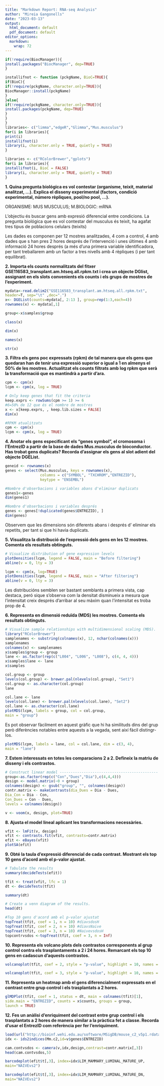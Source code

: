 ```yaml
---
title: "Markdown Report: RNA-seq Analysis"
author: "Mireia Gangonells"
date: "2023-03-13"
output:
  html_document: default
  pdf_document: default
editor_options:
  markdown:
    wrap: 72
---
```


```r
if(!require(BiocManager)){
install.packages("BiocManager", dep=TRUE)
}
```

```r
installifnot <- function (pckgName, BioC=TRUE){
if(BioC){
if(!require(pckgName, character.only=TRUE)){
BiocManager::install(pckgName)
}
}else{
if(!require(pckgName, character.only=TRUE)){
install.packages(pckgName, dep=TRUE)
}
}
}
libraries<- c("limma","edgeR","Glimma","Mus.musculus")
for(i in libraries){
print(i)
installifnot(i)
library(i, character.only = TRUE, quietly = TRUE)
}

```

```r
libraries <- c("RColorBrewer","gplots")
for(i in libraries){
installifnot(i, BioC = FALSE)
library(i, character.only = TRUE, quietly = TRUE)
}

```

**1. Quina pregunta biológica es vol contestar (organisme, teixit,
material analitzat, ...). Explica el disseny experimental (factors,
condició experimental, número rèpliques, pool/no pool, ...).**

ORGANISME: MUS MUSCULUS; M.BIOLOGIC: mRNA

L'objectiu és buscar gens amb expresió diferencial entre condicions.
La pregunta biológica que es vol contestar del musculus és teixit, ha agafat tres tipus de poblacions celulars (teixits)

Les dades es componen per 12 mostres analitzades, 4 com a control, 4 amb dades que s han pres 2 hores després de l'intervenció i unes últimes 4 amb informació 24 hores després (a més d'una primera variable identificadora, per tant treballarem amb un factor a tres nivells amb 4 rèpliques (i per tant equilibrat).


**2. Importa els counts normalitzats del fitxer
GSE116583_transplant.am.htseq.all.rpkm.txt i crea un objecte DGlist,
assignant en els slots convenients els counts i els grups de mostres de
l'experiment.**

```r
mydata<-read.delim2("GSE116583_transplant.am.htseq.all.rpkm.txt",
header=T, sep="\t" ,dec=".") 
x<- DGEList(counts=mydata[, 2:13 ], group=rep(1:3,each=4))
rownames(x) <- mydata[,1]
```
```r
group<-x$samples$group
```
```r
class(x)
```
```r
dim(x)
```
```r
names(x)
```
```r
str(x)

```


**3. Filtra els gens poc expressats (rpkm) de tal manera que els gens
que quedaran han de tenir una expressió superior o igual a 1 en almenys
el 50% de les mostres. Actualitzat els counts filtrats amb log rpkm que
serà la transformació que es mantindrà a partir d'ara.**

```r
cpm <- cpm(x)
lcpm <- cpm(x, log = TRUE)

```

```r
# Only keep genes that fit the criteria
keep.exprs <- rowSums(cpm >= 1) >= 6 
#6=50% de 12 que és el nombre de mostres
x <- x[keep.exprs, , keep.lib.sizes = FALSE]
dim(x)

```

```r
#RPKM atualitzats
cpm <- cpm(x)
lcpm <- cpm(x, log = TRUE)

```

**4. Anotar els gens especificant els "genes symbol", el cromosoma i
l'EntrezID a partir de la base de dades Mus.musculus de bioconductor.
Has trobat gens duplicats? Recorda d'assignar els gens al slot adient
del objecte DGEList.**

```r
geneid <- rownames(x)
genes <- select(Mus.musculus, keys = rownames(x), 
                columns = c("SYMBOL", "TXCHROM","ENTREZID"), 
                keytype = "ENSEMBL")

```

```r
#Nombre d'obserbacions i variables abans d'eliminar duplicats
genes1<-genes
dim(genes1)
```

```r
#Nombre d'obserbacions i variables després
genes <- genes[!duplicated(genes$ENTREZID), ]
dim(genes)

```

Observem que les dimensions són diferents abans i després d' eliminar els repetits, per tant si que hi havia duplicats.


**5. Visualitza la distribució de l'expressió dels gens en les 12
mostres. Comenta els resultats obtinguts.**

```r
# Visualize distribution of gene expression levels
plotDensities(lcpm, legend = FALSE, main = "Before filtering")
abline(v = 0, lty = 3)
```

```r
lcpm <- cpm(x, log=TRUE)
plotDensities(lcpm, legend = FALSE, main = "After filtering")
abline(v = 0, lty = 3)

```
Les distribucións semblen ser bastant semblants a primera vista, cap destaca, peró sique s'observa com la densitat disminueix a mesura que l'intensitat creix després d'arribar al seu màxim quan l'intensitat es troba prop de 4.

**6. Representa en dimensió reduïda (MDS) les mostres. Comenta els
resultats obtinguts.**

```r
# Visualize sample relationships with multidimensional scaling (MDS).
library("RColorBrewer")
samplenames <- substring(colnames(x), 12, nchar(colnames(x)))
samplenames
colnames(x) <- samplenames
x$samples$group <- group
lane <- as.factor(rep(c("L004", "L006", "L008"), c(4, 4, 4)))
x$samples$lane <- lane
x$samples

```
```r
col.group <- group
levels(col.group) <- brewer.pal(nlevels(col.group), "Set1")
col.group <- as.character(col.group)
lane

```

```r
col.lane <- lane
levels(col.lane) <- brewer.pal(nlevels(col.lane), "Set2")
col.lane <- as.character(col.lane)
plotMDS(lcpm, labels = group, col = col.group,
main = "group")

```
Es pot observar fàcilment en aquest gràfic que hi ha similituds dins del grup però diferències notables entre aquests a la vegada, sent així fàcil distingr-los. 


```r
plotMDS(lcpm, labels = lane, col = col.lane, dim = c(3, 4),
main = "lane")

```


**7. Estem interessats en totes les comparacions 2 a 2. Defineix la
matriu de disseny i els contrastos.**

```r
# Construct linear model ---------------------------------------------
group<-as.factor(rep(c("Con","Dues","Dia"),c(4,4,4)))
design <- model.matrix(~0 + group)
colnames(design) <- gsub("group", "", colnames(design))
contr.matrix <- makeContrasts(dia_Dues = Dia - Dues,
Dia_Con = Dia - Con,
Con_Dues = Con - Dues,
levels = colnames(design))

v <- voom(x, design, plot=TRUE)
```


**8. Ajusta el model lineal aplicant les transformacions necessàries.**

```r
vfit <- lmFit(v, design)
vfit <- contrasts.fit(vfit, contrasts=contr.matrix)
efit <- eBayes(vfit)
plotSA(efit)

```

**9. Obté la taula d'expressió diferencial de cada contrast. Mostrant
els top 10 gens d'acord amb el p-valor ajustat.**

```r
# Tabulate the results
summary(decideTests(efit))
```

```r
tfit <- treat(vfit, lfc = 1)
dt <- decideTests(tfit)

```

```r
summary(dt)

```

```r
# Create a venn diagram of the results.
head(dt)

```

```r
#Top 10 gens d'acord amb el p-valor ajustat
topTreat(tfit, coef = 1, n = 10) #diavsdosH
topTreat(tfit, coef = 2, n = 10) #diavsNaive
topTreat(tfit, coef = 3, n = 10) #NaivevsdosH
topcontrvsdos <-topTreat(tfit, coef = 3, n = Inf) 

```


**10. Representa els volcano plots dels contrastos corresponents al grup
control contra els trasplantaments a 2 i 24 hores. Remarcant els top 10
gens en cadascun d'aquests contrastos.**

```r
volcanoplot(tfit, coef = 2, style = "p-value", highlight = 10, names = tfit$genes$SYMBOL, hl.col="blue")
```

```r
volcanoplot(tfit, coef = 3, style = "p-value", highlight = 10, names = tfit$genes$SYMBOL, hl.col="blue")
```

**11. Representa un heatmap amb el gens diferencialment expressats en el
contrast entre grup control i els trasplantats a 2 hores.**

```r
glMDPlot(tfit, coef = 1, status = dt, main = colnames(tfit)[1],
side.main = "ENTREZID", counts = x$counts, groups = group,
launch = TRUE)

```

**12. Fes un anàlisi d'enriquiment del contrast entre grup control i els
trasplantats a 2 hores de manera similar a la pràctica fet a classe.
Recorda d'usar el EntrezID com referència per fer l'enriquiment.**

```r
load(url("http://bioinf.wehi.edu.au/software/MSigDB/mouse_c2_v5p1.rdata"))
idx <- ids2indices(Mm.c2,id=v$genes$ENTREZID)

cam.contvsdos <- camera(v,idx,design,contrast=contr.matrix[,3])
head(cam.contvsdos,5)

barcodeplot(efit$t[,3], index=idx$LIM_MAMMARY_LUMINAL_MATURE_UP,
main="NAIVEvs2")

barcodeplot(efit$t[,3], index=idx$LIM_MAMMARY_LUMINAL_MATURE_DN,
main="NAIVEvs2")

```

